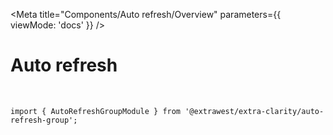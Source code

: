 

<Meta
  title="Components/Auto refresh/Overview"
  parameters={{
    viewMode: 'docs'
  }}
/>

# Auto refresh

<br/>

`import { AutoRefreshGroupModule } from '@extrawest/extra-clarity/auto-refresh-group';`

